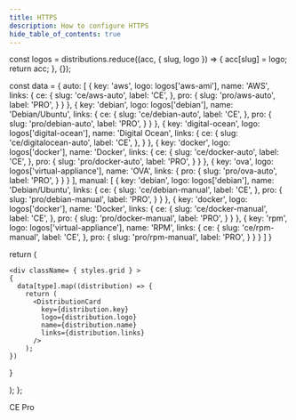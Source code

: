 ```yaml
---
title: HTTPS
description: How to configure HTTPS
hide_table_of_contents: true
---
```




  const logos = distributions.reduce((acc, { slug, logo }) => {
    acc[slug] = logo;
    return acc;
  }, {});

  const data = {
    auto: [
      {
        key: 'aws',
        logo: logos['aws-ami'],
        name: 'AWS',
        links: {
          ce: {
            slug: 'ce/aws-auto',
            label: 'CE',
          },
          pro: {
            slug: 'pro/aws-auto',
            label: 'PRO',
          }
        }
      },
      {
        key: 'debian',
        logo: logos['debian'],
        name: 'Debian/Ubuntu',
        links: {
          ce: {
            slug: 'ce/debian-auto',
            label: 'CE',
          },
          pro: {
            slug: 'pro/debian-auto',
            label: 'PRO',
          }
        }
      },
      {
        key: 'digital-ocean',
        logo: logos['digital-ocean'],
        name: 'Digital Ocean',
        links: {
          ce: {
            slug: 'ce/digitalocean-auto',
            label: 'CE',
          },
        }
      },
      {
        key: 'docker',
        logo: logos['docker'],
        name: 'Docker',
        links: {
          ce: {
            slug: 'ce/docker-auto',
            label: 'CE',
          },
          pro: {
            slug: 'pro/docker-auto',
            label: 'PRO',
          }
        }
      },
      {
        key: 'ova',
        logo: logos['virtual-appliance'],
        name: 'OVA',
        links: {
          pro: {
            slug: 'pro/ova-auto',
            label: 'PRO',
          }
        }
      }
    ],
    manual: [
      {
        key: 'debian',
        logo: logos['debian'],
        name: 'Debian/Ubuntu',
        links: {
          ce: {
            slug: 'ce/debian-manual',
            label: 'CE',
          },
          pro: {
            slug: 'pro/debian-manual',
            label: 'PRO',
          }
        }
      },
      {
        key: 'docker',
        logo: logos['docker'],
        name: 'Docker',
        links: {
          ce: {
            slug: 'ce/docker-manual',
            label: 'CE',
          },
          pro: {
            slug: 'pro/docker-manual',
            label: 'PRO',
          }
        }
      },
      {
        key: 'rpm',
        logo: logos['virtual-appliance'],
        name: 'RPM',
        links: {
          ce: {
            slug: 'ce/rpm-manual',
            label: 'CE',
          },
          pro: {
            slug: 'pro/rpm-manual',
            label: 'PRO',
          }
        }
      }
    ]
  }

  return (

    <div className= { styles.grid } >
    {
      data[type].map((distribution) => {
        return (
          <DistributionCard
            key={distribution.key}
            logo={distribution.logo}
            name={distribution.name}
            links={distribution.links}
          />
        );
    })

}

</div>

);
};

<div style={{display: "flex", gap: "1rem"}}>
  <Chips link="https://www.passbolt.com/ce/docker" isUnderMainTitle={true}>CE</Chips>
  <Chips link="https://www.passbolt.com/pricing/pro" isUnderMainTitle={true}>Pro</Chips>
</div>

<Tabs>
  <TabItem value="auto" label="Automatic configuration" default>
    <DistributionCardWrapper type="auto" />
  </TabItem>
  <TabItem value="manual" label="Manual configuration">
    <DistributionCardWrapper type="manual" />
  </TabItem>
</Tabs>
